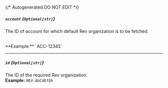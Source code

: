 {/* Autogenerated DO NOT EDIT  */}
##### `account` *{`Optional[str]`}*
The ID of account for which default Rev organization is to be
fetched.

<br/>
**Example:** `ACC-12345`

---
##### `id` *{`Optional[str]`}*
The ID of the required Rev organization.
<br/>
**Example:** `REV-AbCdEfGh`


